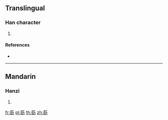{{character info/new}}
==Translingual==

===Han character===
{{Han char|rn=140|rad=艸|as=09|sn=15|four=44127|canj=TMMS}}

# {{defn|Han|sort=艸09}}

====References====
* {{Han ref|kx=1045.120|dkj=31422|dj=1506.070|hdz=53246.090|uh=845D|ud=33885|bh=DFBC|bd=57276}}

----

==Mandarin==

===Hanzi===
{{cmn-hanzi|pin=[[bèi]] ([[bei4]]), [[jìng]] ([[jing4]])|wg=pei<sup>4</sup>, ching<sup>4</sup>}}

# {{defn|lang=cmn|sort=艸09}}

[[fr:葝]]
[[pl:葝]]
[[th:葝]]
[[zh:葝]]